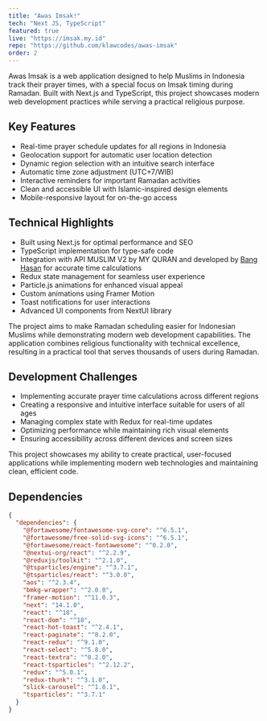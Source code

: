 ```yaml
---
title: "Awas Imsak!"
tech: "Next JS, TypeScript"
featured: true
live: "https://imsak.my.id"
repo: "https://github.com/klawcodes/awas-imsak"
order: 2
---
```


Awas Imsak is a web application designed to help Muslims in Indonesia track their prayer times, with a special focus on Imsak timing during Ramadan. Built with Next.js and TypeScript, this project showcases modern web development practices while serving a practical religious purpose.

## Key Features
- Real-time prayer schedule updates for all regions in Indonesia
- Geolocation support for automatic user location detection
- Dynamic region selection with an intuitive search interface
- Automatic time zone adjustment (UTC+7/WIB)
- Interactive reminders for important Ramadan activities
- Clean and accessible UI with Islamic-inspired design elements
- Mobile-responsive layout for on-the-go access

## Technical Highlights
- Built using Next.js for optimal performance and SEO
- TypeScript implementation for type-safe code
- Integration with API MUSLIM V2 by MY QURAN and developed by [Bang Hasan](https://banghasan.com) for accurate time calculations
- Redux state management for seamless user experience
- Particle.js animations for enhanced visual appeal
- Custom animations using Framer Motion
- Toast notifications for user interactions
- Advanced UI components from NextUI library

The project aims to make Ramadan scheduling easier for Indonesian Muslims while demonstrating modern web development capabilities. The application combines religious functionality with technical excellence, resulting in a practical tool that serves thousands of users during Ramadan.

## Development Challenges
- Implementing accurate prayer time calculations across different regions
- Creating a responsive and intuitive interface suitable for users of all ages
- Managing complex state with Redux for real-time updates
- Optimizing performance while maintaining rich visual elements
- Ensuring accessibility across different devices and screen sizes

This project showcases my ability to create practical, user-focused applications while implementing modern web technologies and maintaining clean, efficient code.


## Dependencies

```json
{
  "dependencies": {
    "@fortawesome/fontawesome-svg-core": "^6.5.1",
    "@fortawesome/free-solid-svg-icons": "^6.5.1",
    "@fortawesome/react-fontawesome": "^0.2.0",
    "@nextui-org/react": "^2.2.9",
    "@reduxjs/toolkit": "^2.1.0",
    "@tsparticles/engine": "^3.7.1",
    "@tsparticles/react": "^3.0.0",
    "aos": "^2.3.4",
    "bmkg-wrapper": "^2.0.0",
    "framer-motion": "^11.0.3",
    "next": "14.1.0",
    "react": "^18",
    "react-dom": "^18",
    "react-hot-toast": "^2.4.1",
    "react-paginate": "^8.2.0",
    "react-redux": "^9.1.0",
    "react-select": "^5.8.0",
    "react-textra": "^0.2.0",
    "react-tsparticles": "^2.12.2",
    "redux": "^5.0.1",
    "redux-thunk": "^3.1.0",
    "slick-carousel": "^1.8.1",
    "tsparticles": "^3.7.1"
  }
}